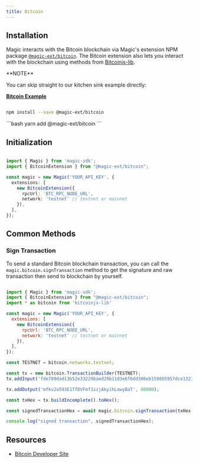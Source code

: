 ---
title: Bitcoin
---


## Installation

Magic interacts with the Bitcoin blockchain via Magic's extension NPM package [`@magic-ext/bitcoin`](https://www.npmjs.com/package/@magic-ext/bitcoin). The Bitcoin extension also lets you interact with the blockchain using methods from [Bitcoinjs-lib](https://github.com/bitcoinjs/bitcoinjs-lib).

<Info>
**NOTE**

You can skip straight to our kitchen sink example directly:

[**Bitcoin Example**](https://go.magic.link/example-bitcoin)
</Info>
<Tabs>
  <Tab title="NPM">
```bash

npm install --save @magic-ext/bitcoin
```
  </Tab>
  <Tab title="Yarn">
```bash
yarn add @magic-ext/bitcoin
```
  </Tab>
</Tabs>

## Initialization
```TypeScript Typescript

import { Magic } from 'magic-sdk';
import { BitcoinExtension } from "@magic-ext/bitcoin";

const magic = new Magic('YOUR_API_KEY', {
  extensions: [
    new BitcoinExtension({
      rpcUrl: 'BTC_RPC_NODE_URL',
      network: 'testnet' // testnet or mainnet
    }),
  ],
});
```

## Common Methods

### Sign Transaction

To send a standard Bitcoin blockchain transaction, you can call the `magic.bitcoin.signTransaction` method to get the signature and raw transaction then send to blockchain by yourself.

```Javascript Javascript

import { Magic } from 'magic-sdk';
import { BitcoinExtension } from "@magic-ext/bitcoin";
import * as bitcoin from 'bitcoinjs-lib'

const magic = new Magic('YOUR_API_KEY', {
  extensions: [
    new BitcoinExtension({
      rpcUrl: 'BTC_RPC_NODE_URL',
      network: 'testnet' // testnet or mainnet
    }),
  ],
});

const TESTNET = bitcoin.networks.testnet;

const tx = new bitcoin.TransactionBuilder(TESTNET);
tx.addInput('fde789dad13b52e33229baed29b11d3e6f6dd306eb159865957dce13219bf85c', 0);

tx.addOutput('mfkv2a593E1TfDVFmf1szjAkyihLowyBaT', 80000);

const txHex = tx.buildIncomplete().toHex();

const signedTransactionHex = await magic.bitcoin.signTransaction(txHex, 0);

console.log("signed transaction", signedTransactionHex);
```

## Resources

* [Bitcoin Developer Site](https://developer.bitcoin.org)
